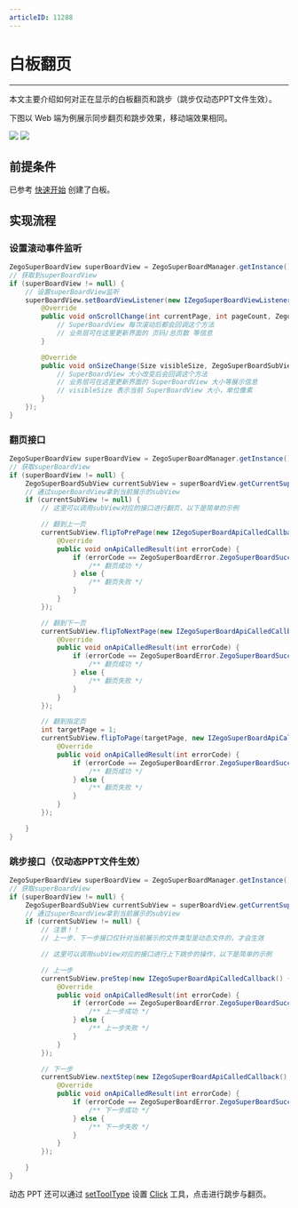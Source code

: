 ```yaml
---
articleID: 11288
---
```

# 白板翻页

- - -

本文主要介绍如何对正在显示的白板翻页和跳步（跳步仅动态PPT文件生效）。

下图以 Web 端为例展示同步翻页和跳步效果，移动端效果相同。

<Frame width="512" height="auto" caption=""><img src="https://storage.zego.im/sdk-doc/Pics/WhiteboardView/filppage.gif" /></Frame>

<Frame width="512" height="auto" caption=""><img src="https://storage.zego.im/sdk-doc/Pics/WhiteboardView/step.gif" /></Frame>

## 前提条件

已参考 [快速开始](../Quick%20Start/create%20white%20board.mdx) 创建了白板。

## 实现流程

### 设置滚动事件监听
```java
ZegoSuperBoardView superBoardView = ZegoSuperBoardManager.getInstance().getSuperBoardView();
// 获取到superBoardView
if (superBoardView != null) {
    // 设置superBoardView监听
    superBoardView.setBoardViewListener(new IZegoSuperBoardViewListener() {
        @Override
        public void onScrollChange(int currentPage, int pageCount, ZegoSuperBoardSubViewModel subViewModel) {
            // SuperBoardView 每次滚动后都会回调这个方法
            // 业务层可在这里更新界面的 页码/总页数 等信息
        }

        @Override
        public void onSizeChange(Size visibleSize, ZegoSuperBoardSubViewModel subViewModel) {
            // SuperBoardView 大小改变后会回调这个方法
            // 业务层可在这里更新界面的 SuperBoardView 大小等展示信息
            // visibleSize 表示当前 SuperBoardView 大小，单位像素
        }
    });
}
```

### 翻页接口
```java
ZegoSuperBoardView superBoardView = ZegoSuperBoardManager.getInstance().getSuperBoardView();
// 获取superBoardView
if (superBoardView != null) {
    ZegoSuperBoardSubView currentSubView = superBoardView.getCurrentSuperBoardSubView();
    // 通过superBoardView拿到当前展示的subView
    if (currentSubView != null) {
        // 这里可以调用subView对应的接口进行翻页，以下是简单的示例

        // 翻到上一页
        currentSubView.flipToPrePage(new IZegoSuperBoardApiCalledCallback() {
            @Override
            public void onApiCalledResult(int errorCode) {
                if (errorCode == ZegoSuperBoardError.ZegoSuperBoardSuccess) {
                    /** 翻页成功 */
                } else {
                    /** 翻页失败 */
                }
            }
        });

        // 翻到下一页
        currentSubView.flipToNextPage(new IZegoSuperBoardApiCalledCallback() {
            @Override
            public void onApiCalledResult(int errorCode) {
                if (errorCode == ZegoSuperBoardError.ZegoSuperBoardSuccess) {
                    /** 翻页成功 */
                } else {
                    /** 翻页失败 */
                }
            }
        });

        // 翻到指定页
        int targetPage = 1;
        currentSubView.flipToPage(targetPage, new IZegoSuperBoardApiCalledCallback() {
            @Override
            public void onApiCalledResult(int errorCode) {
                if (errorCode == ZegoSuperBoardError.ZegoSuperBoardSuccess) {
                    /** 翻页成功 */
                } else {
                    /** 翻页失败 */
                }
            }
        });

    }
}
```

### 跳步接口（仅动态PPT文件生效）
```java
ZegoSuperBoardView superBoardView = ZegoSuperBoardManager.getInstance().getSuperBoardView();
// 获取superBoardView
if (superBoardView != null) {
    ZegoSuperBoardSubView currentSubView = superBoardView.getCurrentSuperBoardSubView();
    // 通过superBoardView拿到当前展示的subView
    if (currentSubView != null) {
        // 注意！！
        // 上一步、下一步接口仅针对当前展示的文件类型是动态文件的，才会生效

        // 这里可以调用subView对应的接口进行上下跳步的操作，以下是简单的示例

        // 上一步
        currentSubView.preStep(new IZegoSuperBoardApiCalledCallback() {
            @Override
            public void onApiCalledResult(int errorCode) {
                if (errorCode == ZegoSuperBoardError.ZegoSuperBoardSuccess) {
                    /** 上一步成功 */
                } else {
                    /** 上一步失败 */
                }
            }
        });

        // 下一步
        currentSubView.nextStep(new IZegoSuperBoardApiCalledCallback() {
            @Override
            public void onApiCalledResult(int errorCode) {
                if (errorCode == ZegoSuperBoardError.ZegoSuperBoardSuccess) {
                    /** 下一步成功 */
                } else {
                    /** 下一步失败 */
                }
            }
        });

    }
}
```

动态 PPT 还可以通过 [setToolType](@setToolType) 设置 [Click](@Click) 工具，点击进行跳步与翻页。
